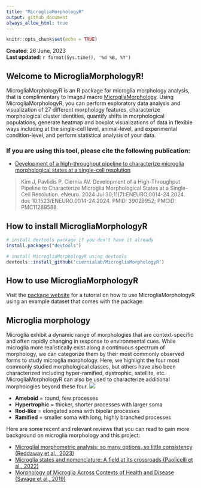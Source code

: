 ```yaml
---
title: "MicrogliaMorphologyR"
output: github_document
always_allow_html: true
---
```

```r
knitr::opts_chunk$set(echo = TRUE)
```
**Created**: 26 June, 2023  
**Last updated**: `r format(Sys.time(), '%d %B, %Y')`

## Welcome to MicrogliaMorphologyR!
MicrogliaMorphologyR is an R package for microglia morphology analysis, that is complimentary to ImageJ macro [MicrogliaMorphology](https://github.com/ciernialab/MicrogliaMorphology). Using MicrogliaMorphologyR, you can perform exploratory data analysis and visualization of 27 different morphology features, characterize morphological cluster identities, quantify shifts in morphological populations, generate heatmap and boxplot visualizations of data in flexible ways including at the single-cell level, animal-level, and experimental condition-level, and perform statistical analysis of your data.

### If you are using this tool, please cite the following publication:
- [Development of a high-throughput pipeline to characterize microglia morphological states at a single-cell resolution](https://www.eneuro.org/content/11/7/ENEURO.0014-24.2024)

> Kim J, Pavlidis P, Ciernia AV. Development of a High-Throughput Pipeline to Characterize Microglia Morphological States at a Single-Cell Resolution. eNeuro. 2024 Jul 30;11(7):ENEURO.0014-24.2024. doi: 10.1523/ENEURO.0014-24.2024. PMID: 39029952; PMCID: PMC11289588.

## How to install MicrogliaMorphologyR
```r
# install devtools package if you don't have it already
install.packages("devtools")

# install MicrogliaMorphologyR using devtools
devtools::install_github('ciernialab/MicrogliaMorphologyR')
```

## How to use MicrogliaMorphologyR
Visit the [package website](https://ciernialab.github.io/MicrogliaMorphologyR/articles/MicrogliaMorphologyR.html) for a tutorial on how to use MicrogliaMorphologyR using an example dataset that comes with the package.

## Microglia morphology
Microglia exhibit a dynamic range of morphologies that are context-specific and often rapidly changing in response to environmental cues. While microglia more realistically exist along a continuous spectrum of morphology, we can categorize them by their most commonly observed forms to study microglia morphology. Here, we highlight the four most commonly studied morphological classes, but others have also been characterized including hyper-ramified, dystrophic, satellite, etc. MicrogliaMorphologyR can also be used to characterize additional morphologies beyond these four.
![](./man/figures/GithubIntro_MicrogliaMorphologies.png)
  
* **Ameboid** = round, few processes
* **Hypertrophic** = thicker, shorter processes with larger soma
* **Rod-like** = elongated soma with bipolar processes
* **Ramified** = smaller soma with long, highly branched processes

Here are some recent and relevant reviews that you can read to gain more background on microglia morphology and this project:

* [Microglial morphometric analysis: so many options, so little consistency (Reddaway et al., 2023)](https://www.frontiersin.org/articles/10.3389/fninf.2023.1211188/full)
* [Microglia states and nomenclature: A field at its crossroads (Paolicelli et al., 2022)](https://www.ncbi.nlm.nih.gov/pmc/articles/PMC9999291/)
* [Morphology of Microglia Across Contexts of Health and Disease (Savage et al., 2019)](https://link.springer.com/protocol/10.1007/978-1-4939-9658-2_2)